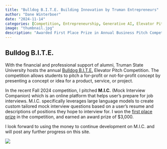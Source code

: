 ```yaml
---
title: "Bulldog B.I.T.E. Building Innovation by Truman Entrepreneurs"
author: "Dane Winterboer"
date: "2024-11-14"
categories: [Competition, Entrepreneurship, Generative AI, Elevator Pitch]
image: "thumbnail.jpg"
description: "Awarded First Place Prize in Annual Business Pitch Competition"
---
```


## Bulldog B.I.T.E.

With the financial and professional support of alumni, Truman State University hosts the annual [Bulldog B.I.T.E.](https://bulldogbite.truman.edu/){target=_blank} Elevator Pitch Competition. The competition allows students to pitch a for-profit or not-for-profit concept by presenting a concept or idea for a product, service, or project.

In the recent Fall 2024 competition, I pitched **M.I.C.** (Mock Interview Companion) which is an online platform that helps user's prepare for job interviews. M.I.C. specifically leverages large language models to create custom tailored mock interview questions based on a user's resume and descriptions of positions they hope to interview for. I won the [first place prize](https://newsletter.truman.edu/article.asp?id=39064){target=_blank} in the competition, and earned an award prize of $3,000.

I look forward to using the money to continue development on M.I.C. and will post any further progress on this site.

![](Photo.jpg)
